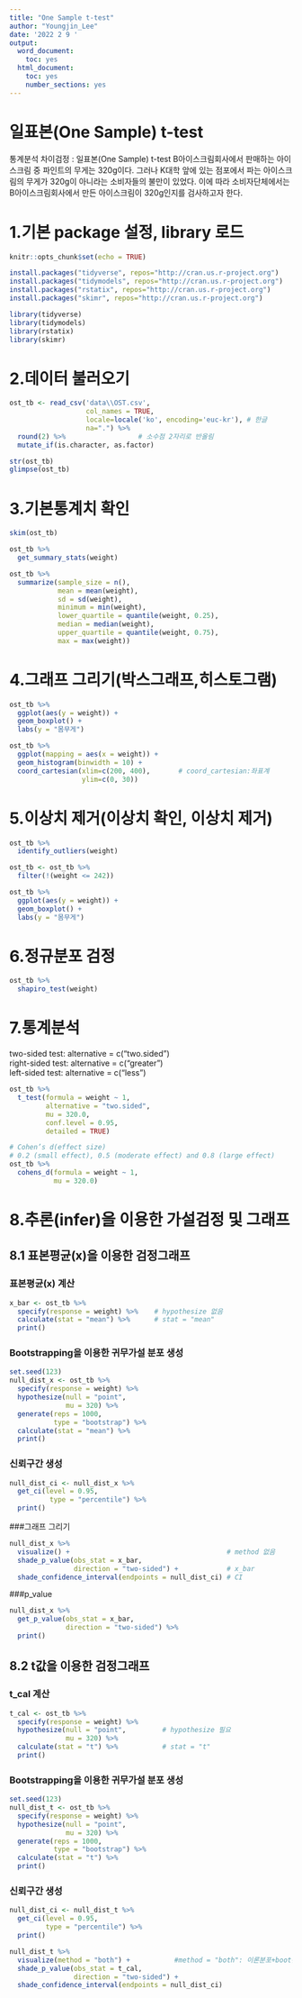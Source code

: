 ```yaml
---
title: "One Sample t-test"
author: "Youngjin_Lee"
date: '2022 2 9 '
output:
  word_document:
    toc: yes
  html_document:
    toc: yes
    number_sections: yes
---
```

# 일표본(One Sample) t-test 

통계분석
차이검정 : 일표본(One Sample) t-test
B아이스크림회사에서 판매하는 아이스크림 중 파인트의 무게는 320g이다. 
그러나 K대학 앞에 있는 점포에서 파는 아이스크림의 무게가 320g이 아니라는 소비자들의 불만이 있었다. 
이에 따라 소비자단체에서는 B아이스크림회사에서 만든 아이스크림이 320g인지를 검사하고자 한다.

# 1.기본 package 설정, library 로드
```r
knitr::opts_chunk$set(echo = TRUE)
```

```r
install.packages("tidyverse", repos="http://cran.us.r-project.org")
install.packages("tidymodels", repos="http://cran.us.r-project.org")
install.packages("rstatix", repos="http://cran.us.r-project.org")
install.packages("skimr", repos="http://cran.us.r-project.org")
```

```r
library(tidyverse)
library(tidymodels)
library(rstatix)
library(skimr)
```

# 2.데이터 불러오기
```r
ost_tb <- read_csv('data\\OST.csv', 
                   col_names = TRUE,
                   locale=locale('ko', encoding='euc-kr'), # 한글
                   na=".") %>%
  round(2) %>%                  # 소수점 2자리로 반올림
  mutate_if(is.character, as.factor)

str(ost_tb)
glimpse(ost_tb)
```

# 3.기본통계치 확인
```r
skim(ost_tb)

ost_tb %>%
  get_summary_stats(weight)

ost_tb %>% 
  summarize(sample_size = n(),
            mean = mean(weight),
            sd = sd(weight),
            minimum = min(weight),
            lower_quartile = quantile(weight, 0.25),
            median = median(weight),
            upper_quartile = quantile(weight, 0.75),
            max = max(weight))
```

# 4.그래프 그리기(박스그래프,히스토그램)
```r
ost_tb %>% 
  ggplot(aes(y = weight)) +
  geom_boxplot() +
  labs(y = "몸무게")

ost_tb %>% 
  ggplot(mapping = aes(x = weight)) +
  geom_histogram(binwidth = 10) +
  coord_cartesian(xlim=c(200, 400),       # coord_cartesian:좌표계
                  ylim=c(0, 30))
```

# 5.이상치 제거(이상치 확인, 이상치 제거)
```r
ost_tb %>% 
  identify_outliers(weight)

ost_tb <- ost_tb %>%
  filter(!(weight <= 242))

ost_tb %>% 
  ggplot(aes(y = weight)) +
  geom_boxplot() +
  labs(y = "몸무게")
```

# 6.정규분포 검정
```r
ost_tb %>%
  shapiro_test(weight)
```

# 7.통계분석
 two-sided test: alternative = c("two.sided")  
 right-sided test: alternative = c("greater")  
 left-sided test: alternative = c("less")      
```r
ost_tb %>% 
  t_test(formula = weight ~ 1,
         alternative = "two.sided",
         mu = 320.0, 
         conf.level = 0.95,
         detailed = TRUE)

# Cohen’s d(effect size)
# 0.2 (small effect), 0.5 (moderate effect) and 0.8 (large effect)
ost_tb %>% 
  cohens_d(formula = weight ~ 1, 
           mu = 320.0)
```

# 8.추론(infer)을 이용한 가설검정 및 그래프
## 8.1 표본평균(x)을 이용한 검정그래프 
### 표본평균(x) 계산 
```r
x_bar <- ost_tb %>%
  specify(response = weight) %>%    # hypothesize 없음
  calculate(stat = "mean") %>%      # stat = "mean"
  print()
```

### Bootstrapping을 이용한 귀무가설 분포 생성 
```r
set.seed(123) 
null_dist_x <- ost_tb %>%
  specify(response = weight) %>%
  hypothesize(null = "point", 
              mu = 320) %>%
  generate(reps = 1000, 
           type = "bootstrap") %>%
  calculate(stat = "mean") %>%
  print()
```
### 신뢰구간 생성 
```r
null_dist_ci <- null_dist_x %>%
  get_ci(level = 0.95, 
          type = "percentile") %>%
  print()
```

###그래프 그리기
```r
null_dist_x %>%
  visualize() +                                       # method 없음
  shade_p_value(obs_stat = x_bar,
                direction = "two-sided") +            # x_bar
  shade_confidence_interval(endpoints = null_dist_ci) # CI
```
###p_value
```r
null_dist_x %>%
  get_p_value(obs_stat = x_bar,           
              direction = "two-sided") %>%
  print()
```

## 8.2 t값을 이용한 검정그래프 
### t_cal 계산 
```r
t_cal <- ost_tb %>%
  specify(response = weight) %>%
  hypothesize(null = "point",         # hypothesize 필요
              mu = 320) %>%  
  calculate(stat = "t") %>%           # stat = "t"              
  print()
```

### Bootstrapping을 이용한 귀무가설 분포 생성 
```r
set.seed(123) 
null_dist_t <- ost_tb %>%
  specify(response = weight) %>%
  hypothesize(null = "point", 
              mu = 320) %>%
  generate(reps = 1000, 
           type = "bootstrap") %>%
  calculate(stat = "t") %>%
  print()
```

### 신뢰구간 생성 
```r
null_dist_ci <- null_dist_t %>%
  get_ci(level = 0.95, 
         type = "percentile") %>%
  print()

null_dist_t %>%
  visualize(method = "both") +           #method = "both": 이론분포+boot분포
  shade_p_value(obs_stat = t_cal,
                direction = "two-sided") +
  shade_confidence_interval(endpoints = null_dist_ci)
```
